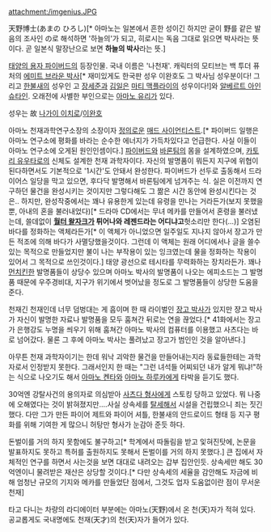 attachment:/imgenius.JPG

天野博士(あまの ひろし)[* 아마노는 일본에서 흔한 성이긴 하지만 굳이 野를 같은 발음의 조사인 の로 해석하면 '하늘의'가 되고, 히로시는 독음 그대로 읽으면 박사라는 뜻이다. 곧 일본식 말장난으로 보면 '''하늘의 박사'''라는 뜻.]

[[태양의 용자 파이버드]]의 등장인물. 국내 이름은 '나천재'. 캐릭터의 모티브는 백 투더 퓨처의 [[에미트 브라운 박사]][* 재미있게도 한국판 성우 이완호도 그 박사님 성우분이다! 그리고 [[카토리 유우타로|한불새]]의 성우인 고 [[장세준]]과 [[김일(성우)|김일]]은 [[마티 맥플라이]]의 성우이다!]와 [[알베르트 아인슈타인]]. 오래전에 사별한 부인으로는 [[아마노 유리]]가 있다.

성우는 故 [[나가이 이치로]]/[[이완호]]

아마노 천재과학연구소장의 소장이자 [[정의]]로운 [[매드 사이언티스트]].[* 파이버드 일행은 아마노 연구소에 평화를 바라는 순수한 에너지가 가득차있다고 언급한다. 사실 이들이 아마노 연구소에 오게된 원인인셈이다.] [[파이버드]]와 [[바론팀]]의 몸을 설계하였으며, [[카토리 유우타로]]의 신체도 설계한 천재 과학자이다. 자신의 발명품이 뭐든지 지구에 위협이 된다하면서도 기본적으로 '1시간'도 안돼서 완성한다. 파이버드가 선두로 출동해서 드라이어스 일당을 막고 있으면, 후다닥 발명해서 바론팀에게 넘겨주는 식. 실은 이전까지 연구하던 물건을 완성시키는 것이지만 그렇다해도 그 짦은 시간 동안에 완성시킨다는 것은.. 하지만, 완성작중에서는 꽤나 유용한게 있는데 유령을 만나는 거라든가(보지 못했을 뿐, 아내의 혼을 불러내었다)[* 드라마 CD에서는 무녀 메카를 만들어서 혼령을 불러냈는데, 쓸데없이 '''[[월터 왈자크]]가 튀어나와 레젠드라는 어디냐고 '''헛소리만 한다(...)] 오염된 바다를 정화하는 액체라든가[* 이 액체가 아니었으면 일주일도 지나지 않아서 장고가 만든 적조에 의해 바다가 사멸당했을것이다. 그런데 이 액체는 원래 어디에서나 글을 쓸수있는 목적으로 만들었지만 불이 나는 부작용이 있는 잉크였는데 물을 정화하는 작용이 있어서 그 목적으로 쓰인것이다.] 태양 광선으로 테시타를 무력화하는 장치라든가. 꽤나 [[먼치킨]]한 발명품들이 상당수 있으며 아마노 박사의 발명품이 나오는 에피소드는 그 발명품 때문에 우주경비대, 지구가 위기에서 벗어났을 정도로 그 발명품들이 상당한 도움을 준다.

천재긴 천재인데 너무 덤벙대는 게 흠이며 한 때 라이벌인 [[장고 박사]]가 있지만 쟝고 박사가 자신이 발명한 자료나 발명품을 모두 훔쳐간 뒤로는 연을 끊었다.[* 41화에서는 장고가 은행강도 누명을 씌우기 위해 훔쳐간 아마노 박사의 컴퓨터를 이용했고 사츠다는 바로 넘어갔다. 물론 그 후에 아마노 박사는 풀려났고 장고가 범인인 것을 알아낸다.] 

아무튼 천재 과학자이기는 한데 워낙 괴악한 물건을 만들어내는지라 동료들한테는 과학자로서 인정받지 못한다. 그래서인지 한 때는 "그런 녀석들 어찌되던 내가 알게 뭐냐!"하는 식으로 나오기도 해서 [[아마노 켄타]]와 [[아마노 하루카]]에게 타박을 듣기도 했다.

30억엔 강탈사건의 용의자로 의심받아 [[사츠다 형사]]에게 스토킹 당하고 있었다. 뭐 나중에 오해였다는 것이 밝혀졌지만....사실 상속세를 [[탈세]]해서 시설을 건립했으니 죄는 짓긴 했다. 다만 그가 만든 파이어 제트와 파이어 셔틀, 한불새의 안드로이드 형태 등 지구 평화를 위해 기여한 게 많으니 허탕만 형사가 눈감아 준듯 하다.

돈벌이를 거의 하지 못함에도 불구하고[* 학계에서 따돌림을 받고 잋혀진탓에, 논문을 발표하지도 못하고 특허를 출원하지도 못해서 돈벌이를 거의 하지 못했다.] 큰 집에서 자체적인 연구를 하면서 사는것을 보면 대대로 내려오는 갑부 집안인듯. 상속세만 해도 30억엔이니 물려받은 재산은 상당할 것이다.[* 다만 상속세의 세율을 감안해도 자금에 비해 엄청난 규모의 기지와 메카를 만들었단 점에서, 그것도 업자 도움없이란 점이 무서운 천재]

타고 다니는 차량의 라디에이터 부분에는 아마노(天野)에서 온 천(天)자가 적혀 있다. 공교롭게도 국내명에도 천재(天才)의 천(天)자가 들어가 있다.
